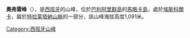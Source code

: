 {{coord|39|45|48|N|2|46|02|E|display=title}}
'''奧弗雷峰'''（{{lang-es|El Ofre}}），是[[西班牙|西班牙]]的山峰，位於[[巴利阿里群島|巴利阿里群島]]的[[馬略卡島|馬略卡島]]，處於[[埃斯科爾卡_(巴利阿里群島)|埃斯科爾卡]]，屬於[[特拉蒙塔納山脈|特拉蒙塔納山脈]]的一部分，該山峰海拔高度1,091米。

{{Spain-geo-stub}}
[[Category:西班牙山峰|Category:西班牙山峰]]